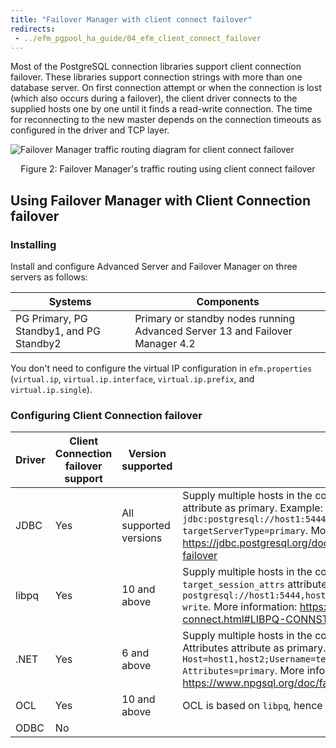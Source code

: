```yaml
---
title: "Failover Manager with client connect failover"
redirects:
 - ../efm_pgpool_ha_guide/04_efm_client_connect_failover
---
```


Most of the PostgreSQL connection libraries support
client connection failover. These libraries support connection strings
with more than one database server. On first connection attempt or when the connection is lost 
(which also occurs during a failover), the client driver connects to the supplied hosts one by one until it finds a read-write connection. 
The time for reconnecting to the new
master depends on the connection timeouts as configured in
the driver and TCP layer.

![Failover Manager traffic routing diagram for client connect failover](images/efm_with_client_connection_failover.png)

<div style="text-align: center">Figure 2: Failover Manager's traffic routing using client connect failover</div>

## Using Failover Manager with Client Connection failover 

### Installing

Install and configure Advanced Server and Failover Manager on three servers as follows:

  Systems                                    | Components
  -------------------------------------------|----------------------------------------------------------------------------- 
  PG Primary, PG Standby1, and PG Standby2   | Primary or standby nodes running Advanced Server 13 and Failover Manager 4.2
  

You don't need to configure the virtual IP configuration in `efm.properties` (`virtual.ip`,
`virtual.ip.interface`, `virtual.ip.prefix`, and `virtual.ip.single`).

### Configuring Client Connection failover


 Driver          | Client Connection failover support| Version supported       | Configuration 
-----------------|-----------------------------------|-------------------------|---------------------------------
 JDBC            | Yes                               | All supported versions  | Supply multiple hosts in the connection string, and set the `targetServerType` attribute as primary. Example: `jdbc:postgresql://host1:5444,host2:5444/accounting?targetServerType=primary`. More information: https://jdbc.postgresql.org/documentation/head/connect.html#connection-failover 
 libpq           | Yes                               | 10 and above            | Supply multiple hosts in the connection string, and set the `target_session_attrs` attribute as read-write. Example: `postgresql://host1:5444,host2:5444/edb?target_session_attrs=read-write`. More information: https://www.postgresql.org/docs/current/libpq-connect.html#LIBPQ-CONNSTRING  
 .NET            | Yes                               | 6 and above             | Supply multiple hosts in the connection string, and set the Target Session Attributes attribute as primary. Example: `Host=host1,host2;Username=test;Password=test;Target Session Attributes=primary`. More information: https://www.npgsql.org/doc/failover-and-load-balancing.html
 OCL             | Yes                               | 10 and above            | OCL is based on `libpq`, hence check `libpq` for details. 
 ODBC            | No                                |                         |   
